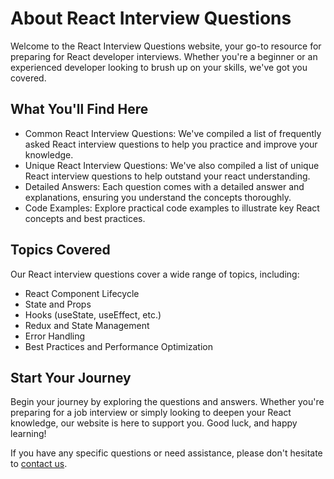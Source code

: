 

# About React Interview Questions

Welcome to the React Interview Questions website, your go-to resource for preparing for React developer interviews. Whether you're a beginner or an experienced developer looking to brush up on your skills, we've got you covered.

## What You'll Find Here

- Common React Interview Questions: We've compiled a list of frequently asked React interview questions to help you practice and improve your knowledge.
- Unique React Interview Questions: We've also compiled a list of unique React interview questions to help outstand your react understanding.
- Detailed Answers: Each question comes with a detailed answer and explanations, ensuring you understand the concepts thoroughly.
- Code Examples: Explore practical code examples to illustrate key React concepts and best practices.

## Topics Covered

Our React interview questions cover a wide range of topics, including:

- React Component Lifecycle
- State and Props
- Hooks (useState, useEffect, etc.)
- Redux and State Management
- Error Handling
- Best Practices and Performance Optimization

## Start Your Journey

Begin your journey by exploring the questions and answers. Whether you're preparing for a job interview or simply looking to deepen your React knowledge, our website is here to support you. Good luck, and happy learning!


If you have any specific questions or need assistance, please don't hesitate to [contact us](mailto:contact@reactinterviewquestions.com).

